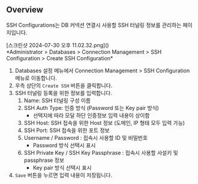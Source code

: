 ## Overview

SSH Configurations는 DB 커넥션 연결시 사용할 SSH 터널링 정보를 관리하는 페이지입니다.
<p align="center">
<div>[스크린샷 2024-07-30 오후 11.02.32.png]()</div>
*Administrator &gt; Databases &gt; Connection Management &gt; SSH Configuration &gt; Create SSH Configuration*
</p>


1. Databases 설정 메뉴에서 Connection Management &gt; SSH Configuration 메뉴로 이동합니다.
2. 우측 상단의 `Create SSH` 버튼을 클릭합니다.
3. SSH 터널링 등록을 위한 정보를 입력합니다.
    1. Name: SSH 터널링 구성 이름
    2. SSH Auth Type: 인증 방식 (Password 또는 Key pair 방식)
        * 선택지에 따라 모달 하단 인증정보 입력 내용이 상이함
    3. SSH Host: SSH 접속을 위한 Host 정보 (도메인, IP 형태 모두 입력 가능)
    4. SSH Port: SSH 접속을 위한 포트 정보
    5. Username / Password : 접속시 사용할 ID 및 비밀번호
        * Password 방식 선택시 표시
    6. SSH Private Key / SSH Key Passphrase : 접속시 사용할 사설키 및 passphrase 정보
        * Key pair 방식 선택시 표시
4. `Save` 버튼을 누르면 입력 내용이 저장됩니다.
